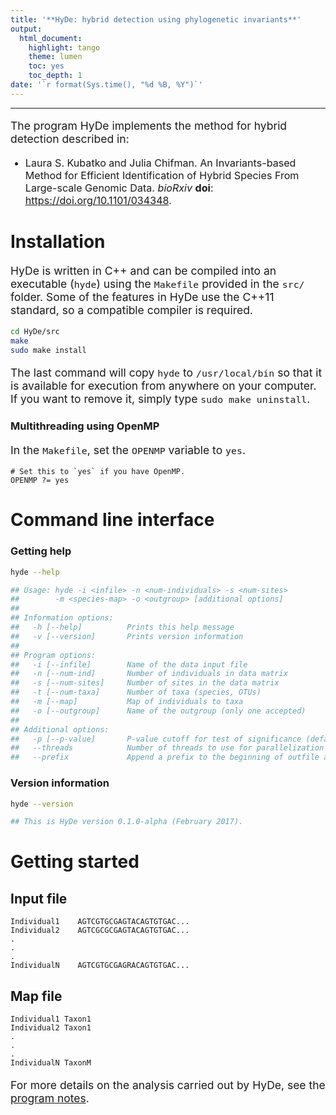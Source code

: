 ```yaml
---
title: '**HyDe: hybrid detection using phylogenetic invariants**'
output:
  html_document:
    highlight: tango
    theme: lumen
    toc: yes
    toc_depth: 1
date: '`r format(Sys.time(), "%d %B, %Y")`'
---
```

<style>
p {
  font-size: 125%;
}

li {
  font-size: 115%;
}
</style>

--------

The program HyDe implements the method for hybrid detection described in:

 - Laura S. Kubatko and Julia Chifman. An Invariants-based Method for Efficient Identification of Hybrid Species From Large-scale Genomic Data. *bioRxiv* **doi**: <a href="https://doi.org/10.1101/034348" target="_blank">https://doi.org/10.1101/034348</a>.
 
# Installation

HyDe is written in C++ and can be compiled into an executable (`hyde`) using the `Makefile` provided in the `src/` folder. 
Some of the features in HyDe use the C++11 standard, so a compatible compiler is required.

```bash
cd HyDe/src
make
sudo make install
```

The last command will copy `hyde` to `/usr/local/bin` so that it is available for execution from anywhere on your computer. 
If you want to remove it, simply type `sudo make uninstall`.

### Multithreading using OpenMP

In the `Makefile`, set the `OPENMP` variable to `yes`.

```
# Set this to `yes` if you have OpenMP.
OPENMP ?= yes
```

# Command line interface

### Getting help

```bash
hyde --help

## Usage: hyde -i <infile> -n <num-individuals> -s <num-sites> 
##        -m <species-map> -o <outgroup> [additional options]
##
## Information options:
##   -h [--help]          Prints this help message
##   -v [--version]       Prints version information
##
## Program options:
##   -i [--infile]        Name of the data input file
##   -n [--num-ind]       Number of individuals in data matrix
##   -s [--num-sites]     Number of sites in the data matrix
##   -t [--num-taxa]      Number of taxa (species, OTUs)
##   -m [--map]           Map of individuals to taxa
##   -o [--outgroup]      Name of the outgroup (only one accepted)
##
## Additional options:
##   -p [--p-value]       P-value cutoff for test of significance (default=0.05)
##   --threads            Number of threads to use for parallelization (default=1)
##   --prefix             Append a prefix to the beginning of outfile and logfile
```

### Version information

```bash
hyde --version

## This is HyDe version 0.1.0-alpha (February 2017).
```

# Getting started

## Input file

```
Individual1    AGTCGTGCGAGTACAGTGTGAC...
Individual2    AGTCGCGCGAGTACAGTGTGAC...
.
.
.
IndividualN    AGTCGTGCGAGRACAGTGTGAC...
```

## Map file

```
Individual1 Taxon1
Individual2 Taxon1
.
.
.
IndividualN TaxonM
```

For more details on the analysis carried out by HyDe, see the <a href="http://pblischak.github.io/HyDe/HyDe-notes.html" target="_blank">program notes</a>.